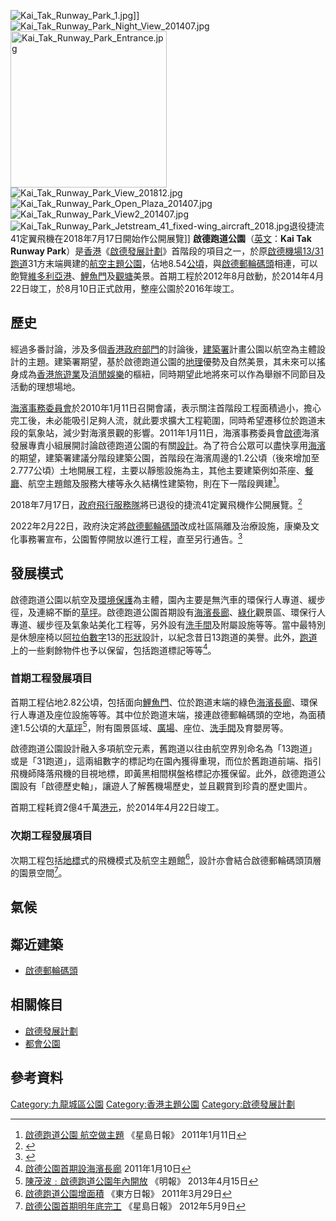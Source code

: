 {{HK_future_infrastructure}}
{{coord|22.304771|N|114.216345|E|type:landmark_region:HK|display=title}}
[[File:Kai_Tak_Runway_Park_1.jpg|thumb]]]]
[[File:Kai_Tak_Runway_Park_Night_View_201407.jpg|thumb]]
[[File:Kai_Tak_Runway_Park_Entrance.jpg|250px]]
[[File:Kai_Tak_Runway_Park_View_201812.jpg|thumb]]
[[File:Kai_Tak_Runway_Park_Open_Plaza_201407.jpg|thumb]]
[[File:Kai_Tak_Runway_Park_View2_201407.jpg|thumb]]
[[File:Kai_Tak_Runway_Park_Jetstream_41_fixed-wing_aircraft_2018.jpg|thumb]]退役捷流41定翼飛機在2018年7月17日開始作公開展覽]]
'''啟德跑道公園'''（[[英文|英文]]：'''Kai Tak Runway Park'''）是[[香港|香港]]《[[啟德發展計劃|啟德發展計劃]]》首階段的項目之一，於原[[啟德機場#13/31跑道|啟德機場13/31跑道]]31方末端興建的[[航空|航空]][[主題公園|主題公園]]，佔地8.54[[公頃|公頃]]，與[[啟德郵輪碼頭|啟德郵輪碼頭]]相連，可以飽覽[[維多利亞港|維多利亞港]]、[[鯉魚門|鯉魚門]]及[[觀塘|觀塘]]美景。首期工程於2012年8月啟動，於2014年4月22日竣工，於8月10日正式啟用，整座公園於2016年竣工。

== 歷史 ==
{{see also|啟德機場#13/31跑道|香港航空業}}
經過多番討論，涉及多個[[香港政府部門|香港政府部門]]的討論後，[[建築署|建築署]]計畫公園以航空為主體設計的主題。建築署期望，基於啟德跑道公園的[[地理|地理]]優勢及自然美景，其未來可以搖身成為[[香港旅遊業|香港旅遊業]]及[[消閒|消閒]][[娛樂|娛樂]]的樞紐，同時期望此地將來可以作為舉辦不同節目及活動的理想場地。

[[海濱事務委員會|海濱事務委員會]]於2010年1月11日召開會議，表示關注首階段工程面積過小，擔心完工後，未必能吸引足夠人流，就此要求擴大工程範圍，同時希望遷移位於跑道末段的氣象站，減少對海濱景觀的影響。2011年1月11日，海濱事務委員會[[啟德|啟德]]海濱發展專責小組展開討論啟德跑道公園的有關[[設計|設計]]。為了符合公眾可以盡快享用[[海濱|海濱]]的期望，建築署建議分階段建築公園，首階段在海濱周邊的1.2公頃（後來增加至2.777公頃）土地開展工程，主要以靜態設施為主，其他主要建築例如茶座、[[餐廳|餐廳]]、航空主題館及服務大樓等永久結構性建築物，則在下一階段興建<ref>[http://hk.news.yahoo.com/article/110111/3/m6hs.html 啟德跑道公園 航空做主題] {{Wayback|url=http://hk.news.yahoo.com/article/110111/3/m6hs.html |date=20110117044208 }} 《星島日報》 2011年1月11日</ref>。

2018年7月17日，[[政府飛行服務隊|政府飛行服務隊]]將已退役的捷流41定翼飛機作公開展覽。<ref>{{cite news |title=捷流41定翼飛機於啟德跑道公園作公開展覽 |url=https://www.ekeo.gov.hk/tc/quick_wins/Kai_Tak_Runway_Park/index.html |accessdate=2018-12-19 |date=2018-07-17 |archive-date=2018-12-19 |archive-url=https://web.archive.org/web/20181219182609/https://www.ekeo.gov.hk/tc/quick_wins/Kai_Tak_Runway_Park/index.html |dead-url=no }}</ref>

2022年2月22日，政府決定將[[啟德郵輪碼頭|啟德郵輪碼頭]]改成社區隔離及治療設施，康樂及文化事務署宣布，公園暫停開放以進行工程，直至另行通告。<ref>{{cite news |title=疫情消息｜啟德跑道公園今起暫停開放 以進行工程 |url=https://www.singtao.ca/5586480/2022-02-22/news-%E7%96%AB%E6%83%85%E6%B6%88%E6%81%AF%EF%BD%9C%E5%95%9F%E5%BE%B7%E8%B7%91%E9%81%93%E5%85%AC%E5%9C%92%E4%BB%8A%E8%B5%B7%E6%9A%AB%E5%81%9C%E9%96%8B%E6%94%BE+%E4%BB%A5%E9%80%B2%E8%A1%8C%E5%B7%A5%E7%A8%8B/ |accessdate=2022-02-22 |work=星島日報 |date=2022-02-22}}</ref>

== 發展模式 ==
啟德跑道公園以航空及[[環境保護|環境保護]]為主體，園內主要是無汽車的環保行人專道、緩步徑，及連綿不斷的[[草坪|草坪]]。啟德跑道公園首期設有[[海濱長廊|海濱長廊]]、[[綠化|綠化]]觀景區、環保行人專道、緩步徑及氣象站美化工程等，另外設有[[洗手間|洗手間]]及附屬設施等等。當中最特別是休憩座椅以[[阿拉伯數字|阿拉伯數字]]13的[[形狀|形狀]]設計，以紀念昔日13跑道的美譽。此外，[[跑道|跑道]]上的一些剩餘物件也予以保留，包括跑道標記等等<ref>[http://hk.news.yahoo.com/article/110110/3/m5u0.html 啟德公園首期設海濱長廊] {{Wayback|url=http://hk.news.yahoo.com/article/110110/3/m5u0.html |date=20110114083740 }} 2011年1月10日</ref>。

=== 首期工程發展項目 ===
首期工程佔地2.82公頃，包括面向[[鯉魚門|鯉魚門]]、位於跑道末端的綠色[[海濱長廊|海濱長廊]]、環保行人專道及座位設施等等。其中位於跑道末端，接連啟德郵輪碼頭的空地，為面積達1.5公頃的大[[草坪|草坪]]<ref>[http://hk.news.yahoo.com/陳茂波-啟德跑道公園年內開放-211849599.html 陳茂波﹕啟德跑道公園年內開放] {{Wayback|url=http://hk.news.yahoo.com/%E9%99%B3%E8%8C%82%E6%B3%A2-%E5%95%9F%E5%BE%B7%E8%B7%91%E9%81%93%E5%85%AC%E5%9C%92%E5%B9%B4%E5%85%A7%E9%96%8B%E6%94%BE-211849599.html |date=20130428011354 }} 《明報》 2013年4月15日</ref>，附有園景區域、[[廣場|廣場]]、座位、[[洗手間|洗手間]]及育嬰房等。

啟德跑道公園設計融入多項航空元素，舊跑道以往由航空界別命名為「13跑道」或是「31跑道」，這兩組數字的標記均在園內獲得重現，而位於舊跑道前端、指引飛機師降落飛機的目視地標，即黃黑相間棋盤格標記亦獲保留。此外，啟德跑道公園設有「啟德歷史軸」，讓遊人了解舊機場歷史，並且觀賞到珍貴的歷史圖片。

首期工程耗資2億4千萬[[港元|港元]]，於2014年4月22日竣工。

=== 次期工程發展項目 ===
次期工程包括[[地標|地標]]式的飛機模式及航空主題館<ref>[http://orientaldaily.on.cc/cnt/news/20110329/00176_063.html 啟德跑道公園增面積] {{Wayback|url=http://orientaldaily.on.cc/cnt/news/20110329/00176_063.html |date=20190624145836 }} 《東方日報》 2011年3月29日</ref>，設計亦會結合啟德郵輪碼頭頂層的園景空間<ref>[http://hk.news.yahoo.com/啟德公園首期明年底完工-223000850.html 啟德公園首期明年底完工] {{Wayback|url=http://hk.news.yahoo.com/%E5%95%9F%E5%BE%B7%E5%85%AC%E5%9C%92%E9%A6%96%E6%9C%9F%E6%98%8E%E5%B9%B4%E5%BA%95%E5%AE%8C%E5%B7%A5-223000850.html |date=20190610124449 }} 《星島日報》 2012年5月9日</ref>。

==氣候==
<div style="width:100%;">
{{Weather box
|location = 啟德跑道公園 (2015-2020)
|metric first = Y
|single line = Y
<!-- Record high temperatures -->
| Jan record high C = 26.9
| Feb record high C = 27.7
| Mar record high C = 29.9
| Apr record high C = 31.7
| May record high C = 35.6
| Jun record high C = 34.2
| Jul record high C = 35.6
| Aug record high C = 36.9
| Sep record high C = 35.7
| Oct record high C = 34.7
| Nov record high C = 30.5
| Dec record high C = 28.2
| year record high C = 36.9
|Jan high C = 19.6
|Feb high C = 19.6
|Mar high C = 21.7
|Apr high C = 25.5
|May high C = 29.0
|Jun high C = 31.5
|Jul high C = 31.6
|Aug high C = 31.6
|Sep high C = 31.0
|Oct high C = 28.7
|Nov high C = 25.2
|Dec high C = 21.5
|year high C = 26.3
|Jan mean C = 17.3
|Feb mean C = 17.2
|Mar mean C = 19.5
|Apr mean C = 23.0
|May mean C = 26.6
|Jun mean C = 29.0
|Jul mean C = 29.1
|Aug mean C = 28.8
|Sep mean C = 28.5
|Oct mean C = 26.4
|Nov mean C = 23.0
|Dec mean C = 19.1
|year mean C = 23.9
|Jan low C = 15.5
|Feb low C = 15.4
|Mar low C = 17.9
|Apr low C = 21.1
|May low C = 24.8
|Jun low C = 26.9
|Jul low C = 26.8
|Aug low C = 26.5
|Sep low C = 26.5
|Oct low C = 24.3
|Nov low C = 21.2
|Dec low C = 17.0
|year low C = 22.0
<!-- Record low temperatures -->
| Jan record low C = 3.3
| Feb record low C = 6.9
| Mar record low C = 10.1
| Apr record low C = 15.8
| May record low C = 19.1
| Jun record low C = 23.9
| Jul record low C = 24.2
| Aug record low C = 22.6
| Sep record low C = 23.0
| Oct record low C = 19.0
| Nov record low C = 12.6
| Dec record low C = 9.4
| year record low C = 3.3
|source 1 = [[香港天文台|香港天文台]]<ref>{{cite web
| url = http://www.hko.gov.hk/cis/awsYearlyExtract_uc.htm?stn=KTG
| title = 觀塘每年數據摘錄
| publisher = [[香港天文台|香港天文台]]
| accessdate = January 1, 2019
| archive-date = 2019-01-07
| archive-url = https://web.archive.org/web/20190107072657/http://www.hko.gov.hk/cis/awsYearlyExtract_uc.htm?stn=KTG
| dead-url = no
}}</ref><ref>{{cite web
| url = http://www.hko.gov.hk/cis/awsMonthlyElement_uc.htm?stn=KTG&ele=MAX_TEMP
| title = 觀塘月最高氣溫 (攝氏度)
| publisher = [[香港天文台|香港天文台]]
| accessdate = January 1, 2019
| archive-date = 2019-01-07
| archive-url = https://web.archive.org/web/20190107072444/http://www.hko.gov.hk/cis/awsMonthlyElement_uc.htm?stn=KTG&ele=MAX_TEMP
| dead-url = no
}}</ref><ref>{{cite web
| url = http://www.hko.gov.hk/cis/awsMonthlyElement_uc.htm?stn=KTG&ele=MEAN_MAX
| title = 觀塘月平均日最高氣溫 (攝氏度)
| publisher = [[香港天文台|香港天文台]]
| accessdate = January 1, 2019
| archive-date = 2019-01-07
| archive-url = https://web.archive.org/web/20190107083006/http://www.hko.gov.hk/cis/awsMonthlyElement_uc.htm?stn=KTG&ele=MEAN_MAX
| dead-url = no
}}</ref><ref>{{cite web
| url = http://www.hko.gov.hk/cis/awsMonthlyElement_uc.htm?stn=KTG&ele=TEMP
| title = 觀塘月平均氣溫 (攝氏度)
| publisher = [[香港天文台|香港天文台]]
| accessdate = January 1, 2019
| archive-date = 2019-01-07
| archive-url = https://web.archive.org/web/20190107074438/http://www.hko.gov.hk/cis/awsMonthlyElement_uc.htm?stn=KTG&ele=TEMP
| dead-url = no
}}</ref><ref>{{cite web
| url = http://www.hko.gov.hk/cis/awsMonthlyElement_uc.htm?stn=KTG&ele=MEAN_MIN
| title = 觀塘平均月最低氣溫 (攝氏度)
| publisher = [[香港天文台|香港天文台]]
| accessdate = January 1, 2019
| archive-date = 2019-01-07
| archive-url = https://web.archive.org/web/20190107072631/http://www.hko.gov.hk/cis/awsMonthlyElement_uc.htm?stn=KTG&ele=MEAN_MIN
| dead-url = no
}}</ref><ref>{{cite web
| url = http://www.hko.gov.hk/cis/awsMonthlyElement_uc.htm?stn=KTG&ele=MIN_TEMP
| title = 觀塘月最低氣溫 (攝氏度)
| publisher = [[香港天文台|香港天文台]]
| accessdate = January 1, 2019
| archive-date = 2019-01-07
| archive-url = https://web.archive.org/web/20190107072504/http://www.hko.gov.hk/cis/awsMonthlyElement_uc.htm?stn=KTG&ele=MIN_TEMP
| dead-url = no
}}</ref>
}}
{{stack end}}

== 鄰近建築 ==
* [[啟德郵輪碼頭|啟德郵輪碼頭]]

== 相關條目 ==
*[[啟德發展計劃|啟德發展計劃]]
*[[都會公園_(香港)|都會公園]]

== 參考資料==
{{reflist}}

{{commonscat|啟德跑道公園}}

{{模板:香港公園}}
{{模板:啟德發展區}}

[[Category:九龍城區公園|Category:九龍城區公園]]
[[Category:香港主題公園|Category:香港主題公園]]

[[Category:啟德發展計劃|Category:啟德發展計劃]]